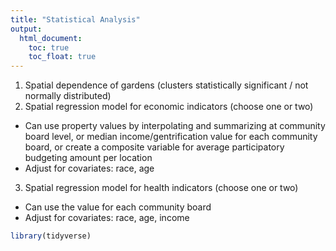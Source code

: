 ```yaml
---
title: "Statistical Analysis"
output: 
  html_document:
    toc: true
    toc_float: true
---
```


1. Spatial dependence of gardens (clusters statistically significant / not normally distributed)  
2. Spatial regression model for economic indicators (choose one or two)  
  - Can use property values by interpolating and summarizing at community board level, or median income/gentrification value for each community board, or create a composite variable for average participatory budgeting amount per location  
  - Adjust for covariates: race, age  
3. Spatial regression model for health indicators (choose one or two)  
  - Can use the value for each community board  
  - Adjust for covariates: race, age, income  
  
  
```r
library(tidyverse)
```

```r
```

